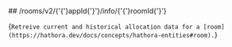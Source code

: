
<MethodPill method="get" />
## /rooms/v2/{'{'}appId{'}'}/info/{'{'}roomId{'}'}

{`Retreive current and historical allocation data for a [room](https://hathora.dev/docs/concepts/hathora-entities#room).`}